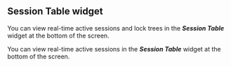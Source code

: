 ## Session Table widget

<InDoc product="postgresql,mysql,altibase,oracle,oracle-pro,mssql">

You can view real-time active sessions and lock trees in the **_Session Table_** widget at the bottom of the screen.

</InDoc>

<InDoc product="redis,mongodb,cubrid">

You can view real-time active sessions in the **_Session Table_** widget at the bottom of the screen.

</InDoc>
